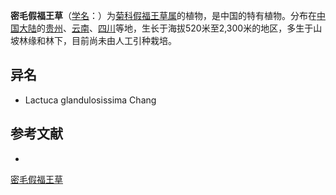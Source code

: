 {{Speciesbox
| name = 密毛假福王草
| status = 
| status_system = 
| image =
| genus = Paraprenanthes
| species = glandulosissima
| authority = (Chang) Shih
}}

'''密毛假福王草'''（[[学名|学名]]：{{lang|la|''Paraprenanthes glandulosissima''}}）为[[菊科|菊科]][[假福王草属|假福王草属]]的植物，是中国的特有植物。分布在[[中国大陆|中国大陆]]的[[贵州省|贵州]]、[[云南省|云南]]、[[四川省|四川]]等地，生长于海拔520米至2,300米的地区，多生于山坡林缘和林下，目前尚未由人工引种栽培。

== 异名 ==
* Lactuca glandulosissima Chang

== 参考文献 ==
{{ReflistH}}
* {{cite web|url=http://www.bioinfo.cn/db05/KmzwSpecies.php?action=view&id=3779|title=密毛假福王草|work=《中国高等植物数据库全库》|publisher=中国科学院微生物研究所|author=昆明植物研究所|accessdate=2009-02-25|deadurl=yes|archiveurl=https://web.archive.org/web/20160305034849/http://www.bioinfo.cn/db05/KmzwSpecies.php?action=view&id=3779|archivedate=2016-03-05}}
{{ReflistF}}
{{Taxonbar|from=Q10952951}}
{{Plant-stub}}
[[Category:假福王草属|密毛假福王草]]